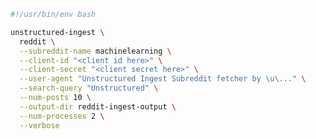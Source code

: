 ```bash Shell
#!/usr/bin/env bash

unstructured-ingest \
  reddit \
  --subreddit-name machinelearning \
  --client-id "<client id here>" \
  --client-secret "<client secret here>" \
  --user-agent "Unstructured Ingest Subreddit fetcher by \u\..." \
  --search-query "Unstructured" \
  --num-posts 10 \
  --output-dir reddit-ingest-output \
  --num-processes 2 \
  --verbose
```
